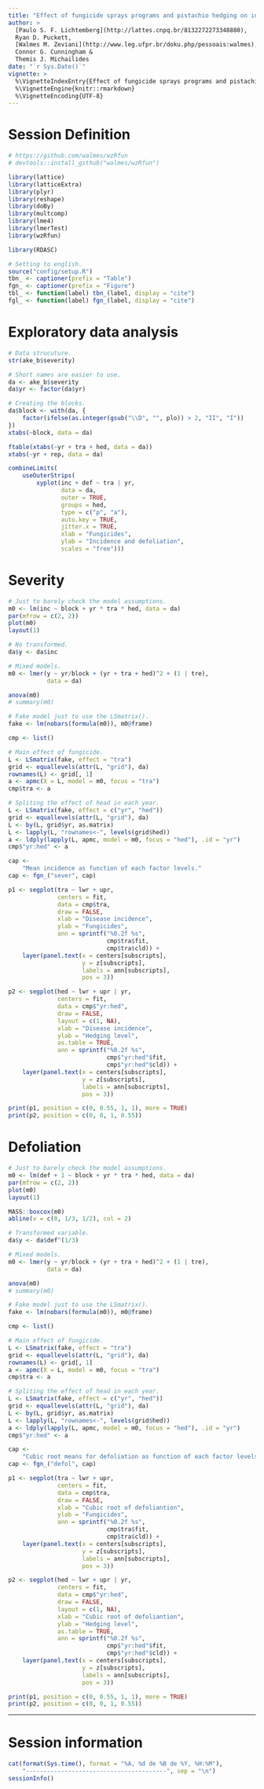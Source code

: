 ```yaml
---
title: "Effect of fungicide sprays programs and pistachio hedging on incidende and severity caused by *Alternaria* late blight in commercial pistachio orchard of Tulare County, California"
author: >
  [Paulo S. F. Lichtemberg](http://lattes.cnpq.br/8132272273348880),
  Ryan D. Puckett,
  [Walmes M. Zeviani](http://www.leg.ufpr.br/doku.php/pessoais:walmes),
  Connor G. Cunningham &
  Themis J. Michailides
date: "`r Sys.Date()`"
vignette: >
  %\VignetteIndexEntry{Effect of fungicide sprays programs and pistachio hedging on severity and defoliation caused by *Alternaria* late blight in commercial pistachio orchard of Tulare County, California}
  %\VignetteEngine{knitr::rmarkdown}
  %\VignetteEncoding{UTF-8}
---
```


# Session Definition

```r
# https://github.com/walmes/wzRfun
# devtools::install_github("walmes/wzRfun")

library(lattice)
library(latticeExtra)
library(plyr)
library(reshape)
library(doBy)
library(multcomp)
library(lme4)
library(lmerTest)
library(wzRfun)
```
```r
library(RDASC)
```
```r
# Setting to english.
source("config/setup.R")
tbn_ <- captioner(prefix = "Table")
fgn_ <- captioner(prefix = "Figure")
tbl_ <- function(label) tbn_(label, display = "cite")
fgl_ <- function(label) fgn_(label, display = "cite")
```

# Exploratory data analysis

```r
# Data strucuture.
str(ake_b$severity)

# Short names are easier to use.
da <- ake_b$severity
da$yr <- factor(da$yr)

# Creating the blocks.
da$block <- with(da, {
    factor(ifelse(as.integer(gsub("\\D", "", plo)) > 2, "II", "I"))
})
xtabs(~block, data = da)

ftable(xtabs(~yr + tra + hed, data = da))
xtabs(~yr + rep, data = da)

combineLimits(
    useOuterStrips(
        xyplot(inc + def ~ tra | yr,
               data = da,
               outer = TRUE,
               groups = hed,
               type = c("p", "a"),
               auto.key = TRUE,
               jitter.x = TRUE,
               xlab = "Fungicides",
               ylab = "Incidence and defoliation",
               scales = "free")))
```

# Severity

```r
# Just to barely check the model assumptions.
m0 <- lm(inc ~ block + yr * tra * hed, data = da)
par(mfrow = c(2, 2))
plot(m0)
layout(1)

# No transformed.
da$y <- da$inc

# Mixed models.
m0 <- lmer(y ~ yr/block + (yr + tra + hed)^2 + (1 | tre),
           data = da)

anova(m0)
# summary(m0)
```

```r
# Fake model just to use the LSmatrix().
fake <- lm(nobars(formula(m0)), m0@frame)

cmp <- list()

# Main effect of fungicide.
L <- LSmatrix(fake, effect = "tra")
grid <- equallevels(attr(L, "grid"), da)
rownames(L) <- grid[, 1]
a <- apmc(X = L, model = m0, focus = "tra")
cmp$tra <- a

# Spliting the effect of head in each year.
L <- LSmatrix(fake, effect = c("yr", "hed"))
grid <- equallevels(attr(L, "grid"), da)
L <- by(L, grid$yr, as.matrix)
L <- lapply(L, "rownames<-", levels(grid$hed))
a <- ldply(lapply(L, apmc, model = m0, focus = "hed"), .id = "yr")
cmp$"yr:hed" <- a
```

```r
cap <-
    "Mean incidence as function of each factor levels."
cap <- fgn_("sever", cap)

p1 <- segplot(tra ~ lwr + upr,
              centers = fit,
              data = cmp$tra,
              draw = FALSE,
              xlab = "Disease incidence",
              ylab = "Fungicides",
              ann = sprintf("%0.2f %s",
                            cmp$tra$fit,
                            cmp$tra$cld)) +
    layer(panel.text(x = centers[subscripts],
                     y = z[subscripts],
                     labels = ann[subscripts],
                     pos = 3))

p2 <- segplot(hed ~ lwr + upr | yr,
              centers = fit,
              data = cmp$"yr:hed",
              draw = FALSE,
              layout = c(1, NA),
              xlab = "Disease incidence",
              ylab = "Hedging level",
              as.table = TRUE,
              ann = sprintf("%0.2f %s",
                            cmp$"yr:hed"$fit,
                            cmp$"yr:hed"$cld)) +
    layer(panel.text(x = centers[subscripts],
                     y = z[subscripts],
                     labels = ann[subscripts],
                     pos = 3))

print(p1, position = c(0, 0.55, 1, 1), more = TRUE)
print(p2, position = c(0, 0, 1, 0.55))
```

# Defoliation

```r
# Just to barely check the model assumptions.
m0 <- lm(def + 1 ~ block + yr * tra * hed, data = da)
par(mfrow = c(2, 2))
plot(m0)
layout(1)

MASS::boxcox(m0)
abline(v = c(0, 1/3, 1/2), col = 2)

# Transformed variable.
da$y <- da$def^(1/3)

# Mixed models.
m0 <- lmer(y ~ yr/block + (yr + tra + hed)^2 + (1 | tre),
           data = da)

anova(m0)
# summary(m0)
```

```r
# Fake model just to use the LSmatrix().
fake <- lm(nobars(formula(m0)), m0@frame)

cmp <- list()

# Main effect of fungicide.
L <- LSmatrix(fake, effect = "tra")
grid <- equallevels(attr(L, "grid"), da)
rownames(L) <- grid[, 1]
a <- apmc(X = L, model = m0, focus = "tra")
cmp$tra <- a

# Spliting the effect of head in each year.
L <- LSmatrix(fake, effect = c("yr", "hed"))
grid <- equallevels(attr(L, "grid"), da)
L <- by(L, grid$yr, as.matrix)
L <- lapply(L, "rownames<-", levels(grid$hed))
a <- ldply(lapply(L, apmc, model = m0, focus = "hed"), .id = "yr")
cmp$"yr:hed" <- a
```

```r
cap <-
    "Cubic root means for defoliation as function of each factor levels."
cap <- fgn_("defol", cap)

p1 <- segplot(tra ~ lwr + upr,
              centers = fit,
              data = cmp$tra,
              draw = FALSE,
              xlab = "Cubic root of defoliantion",
              ylab = "Fungicides",
              ann = sprintf("%0.2f %s",
                            cmp$tra$fit,
                            cmp$tra$cld)) +
    layer(panel.text(x = centers[subscripts],
                     y = z[subscripts],
                     labels = ann[subscripts],
                     pos = 3))

p2 <- segplot(hed ~ lwr + upr | yr,
              centers = fit,
              data = cmp$"yr:hed",
              draw = FALSE,
              layout = c(1, NA),
              xlab = "Cubic root of defoliantion",
              ylab = "Hedging level",
              as.table = TRUE,
              ann = sprintf("%0.2f %s",
                            cmp$"yr:hed"$fit,
                            cmp$"yr:hed"$cld)) +
    layer(panel.text(x = centers[subscripts],
                     y = z[subscripts],
                     labels = ann[subscripts],
                     pos = 3))

print(p1, position = c(0, 0.55, 1, 1), more = TRUE)
print(p2, position = c(0, 0, 1, 0.55))
```

****
# Session information

```r
cat(format(Sys.time(), format = "%A, %d de %B de %Y, %H:%M"),
    "----------------------------------------", sep = "\n")
sessionInfo()
```

<!------------------------------------------- -->
[Paulo S. F. Lichtemberg]: http://lattes.cnpq.br/8132272273348880
[Walmes M. Zeviani]: http://www.leg.ufpr.br/doku.php/pessoais:walmes
